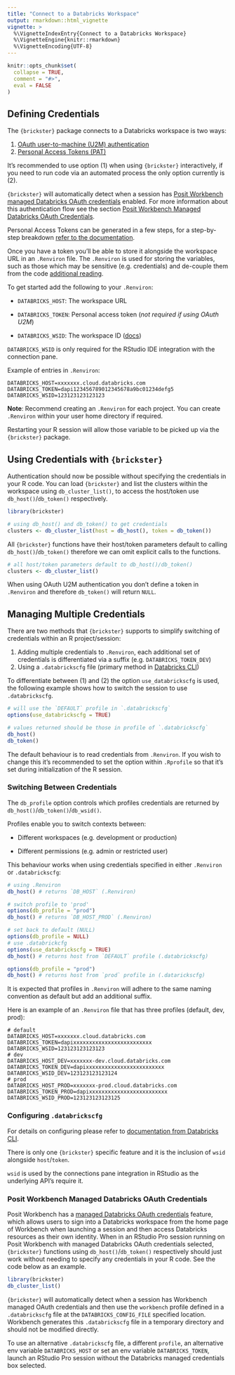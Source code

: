 ```yaml
---
title: "Connect to a Databricks Workspace"
output: rmarkdown::html_vignette
vignette: >
  %\VignetteIndexEntry{Connect to a Databricks Workspace}
  %\VignetteEngine{knitr::rmarkdown}
  %\VignetteEncoding{UTF-8}
---
```


```r
knitr::opts_chunk$set(
  collapse = TRUE,
  comment = "#>",
  eval = FALSE
)
```

## Defining Credentials

The `{brickster}` package connects to a Databricks workspace is two ways:

1.  [OAuth user-to-machine (U2M) authentication](https://docs.databricks.com/en/dev-tools/auth/oauth-u2m.html#oauth-user-to-machine-u2m-authentication)
2.  [Personal Access Tokens (PAT)](https://docs.databricks.com/en/dev-tools/auth/pat.html)

It's recommended to use option (1) when using `{brickster}` interactively, if you need to run code via an automated process the only option currently is (2).

`{brickster}` will automatically detect when a session has [Posit Workbench managed Databricks OAuth credentials](https://docs.posit.co/ide/server-pro/integration/databricks.html) enabled. For more information about this authentication flow see the section [Posit Workbench Managed Databricks OAuth Credentials](#posit-workbench-managed-databricks-oauth-credentials).

Personal Access Tokens can be generated in a few steps, for a step-by-step breakdown [refer to the documentation](https://docs.databricks.com/dev-tools/api/latest/authentication.html).

Once you have a token you'll be able to store it alongside the workspace URL in an `.Renviron` file. The `.Renviron` is used for storing the variables, such as those which may be sensitive (e.g. credentials) and de-couple them from the code [additional reading](https://CRAN.R-project.org/package=startup/vignettes/startup-intro.html).

To get started add the following to your `.Renviron`:

-   `DATABRICKS_HOST`: The workspace URL

-   `DATABRICKS_TOKEN`: Personal access token (*not required if using OAuth U2M*)

-   `DATABRICKS_WSID`: The workspace ID ([docs](https://docs.databricks.com/workspace/workspace-details.html#workspace-instance-names-urls-and-ids))

`DATABRICKS_WSID` is only required for the RStudio IDE integration with the connection pane.

Example of entries in `.Renviron`:

```         
DATABRICKS_HOST=xxxxxxx.cloud.databricks.com
DATABRICKS_TOKEN=dapi123456789012345678a9bc01234defg5
DATABRICKS_WSID=123123123123123
```

**Note**: Recommend creating an `.Renviron` for each project. You can create `.Renviron` within your user home directory if required.

Restarting your R session will allow those variable to be picked up via the `{brickster}` package.

## Using Credentials with `{brickster}`

Authentication should now be possible without specifying the credentials in your R code. You can load `{brickster}` and list the clusters within the workspace using `db_cluster_list()`, to access the host/token use `db_host()`/`db_token()` respectively.

```r
library(brickster)

# using db_host() and db_token() to get credentials
clusters <- db_cluster_list(host = db_host(), token = db_token())
```

All `{brickster}` functions have their host/token parameters default to calling `db_host()`/`db_token()` therefore we can omit explicit calls to the functions.

```r
# all host/token parameters default to db_host()/db_token()
clusters <- db_cluster_list()
```

When using OAuth U2M authentication you don't define a token in `.Renviron` and therefore `db_token()` will return `NULL`.

## Managing Multiple Credentials

There are two methods that `{brickster}` supports to simplify switching of credentials within an R project/session:

1.  Adding multiple credentials to `.Renviron`, each additional set of credentials is differentiated via a suffix (e.g. `DATABRICKS_TOKEN_DEV`)
2.  Using a `.databrickscfg` file (primary method in [Databricks CLI](https://docs.databricks.com/dev-tools/cli/index.html#set-up-authentication))

To differentiate between (1) and (2) the option `use_databrickscfg` is used, the following example shows how to switch the session to use `.databrickscfg`.

```r
# will use the `DEFAULT` profile in `.databrickscfg`
options(use_databrickscfg = TRUE)

# values returned should be those in profile of `.databrickscfg`
db_host()
db_token()
```

The default behaviour is to read credentials from `.Renviron`. If you wish to change this it's recommended to set the option within `.Rprofile` so that it's set during initialization of the R session.

### Switching Between Credentials

The `db_profile` option controls which profiles credentials are returned by `db_host()`/`db_token()`/`db_wsid()`.

Profiles enable you to switch contexts between:

-   Different workspaces (e.g. development or production)

-   Different permissions (e.g. admin or restricted user)

This behaviour works when using credentials specified in either `.Renviron` or `.databrickscfg`:

```r
# using .Renviron
db_host() # returns `DB_HOST` (.Renviron)

# switch profile to 'prod'
options(db_profile = "prod")
db_host() # returns `DB_HOST_PROD` (.Renviron)

# set back to default (NULL)
options(db_profile = NULL)
# use .databrickcfg
options(use_databrickscfg = TRUE)
db_host() # returns host from `DEFAULT` profile (.databrickscfg)

options(db_profile = "prod")
db_host() # returns host from `prod` profile in (.datarickscfg)
```

It is expected that profiles in `.Renviron` will adhere to the same naming convention as default but add an additional suffix.

Here is an example of an `.Renviron` file that has three profiles (default, dev, prod):

```         
# default
DATABRICKS_HOST=xxxxxxx.cloud.databricks.com
DATABRICKS_TOKEN=dapixxxxxxxxxxxxxxxxxxxxxxxxx
DATABRICKS_WSID=123123123123123
# dev
DATABRICKS_HOST_DEV=xxxxxxx-dev.cloud.databricks.com
DATABRICKS_TOKEN_DEV=dapixxxxxxxxxxxxxxxxxxxxxxxxx
DATABRICKS_WSID_DEV=123123123123124
# prod
DATABRICKS_HOST_PROD=xxxxxxx-prod.cloud.databricks.com
DATABRICKS_TOKEN_PROD=dapixxxxxxxxxxxxxxxxxxxxxxxxx
DATABRICKS_WSID_PROD=123123123123125
```

### Configuring `.databrickscfg`

For details on configuring please refer to [documentation from Databricks CLI](https://docs.databricks.com/dev-tools/cli/index.html#connection-profiles).

There is only one `{brickster}` specific feature and it is the inclusion of `wsid` alongside `host`/`token`.

`wsid` is used by the connections pane integration in RStudio as the underlying API's require it.

### Posit Workbench Managed Databricks OAuth Credentials

Posit Workbench has a [managed Databricks OAuth credentials](https://docs.posit.co/ide/server-pro/integration/databricks.html) feature, which allows users to sign into a Databricks workspace from the home page of Workbench when launching a session and then access Databricks resources as their own identity. When in an RStudio Pro session running on Posit Workbench with managed Databricks OAuth credentials selected, `{brickster}` functions using `db_host()`/`db_token()` respectively should just work without needing to specify any credentials in your R code. See the code below as an example.

```r
library(brickster)
db_cluster_list()
```

`{brickster}` will automatically detect when a session has Workbench managed OAuth credentials and then use the `workbench` profile defined in a `.databrickscfg` file at the `DATABRICKS_CONFIG_FILE` specified location. Workbench generates this `.databrickscfg` file in a temporary directory and should not be modified directly.

To use an alternative `.databrickscfg` file, a different `profile`, an alternative env variable `DATABRICKS_HOST` or set an env variable `DATABRICKS_TOKEN`, launch an RStudio Pro session without the Databricks managed credentials box selected.

